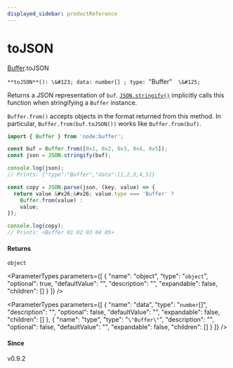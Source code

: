 ```yaml
---
displayed_sidebar: productReference
---
```



# toJSON

[Buffer](../../interfaces/Buffer.mdx).toJSON

`**toJSON**(): \&#123; data: number[] ; type: `"Buffer"`  \&#125;`

Returns a JSON representation of `buf`. [`JSON.stringify()`](https://developer.mozilla.org/en-US/docs/Web/JavaScript/Reference/Global\_Objects/JSON/stringify) implicitly calls
this function when stringifying a `Buffer` instance.

`Buffer.from()` accepts objects in the format returned from this method.
In particular, `Buffer.from(buf.toJSON())` works like `Buffer.from(buf)`.

```js
import { Buffer } from 'node:buffer';

const buf = Buffer.from([0x1, 0x2, 0x3, 0x4, 0x5]);
const json = JSON.stringify(buf);

console.log(json);
// Prints: {"type":"Buffer","data":[1,2,3,4,5]}

const copy = JSON.parse(json, (key, value) => {
  return value &#x26;&#x26; value.type === 'Buffer' ?
    Buffer.from(value) :
    value;
});

console.log(copy);
// Prints: <Buffer 01 02 03 04 05>
```

#### Returns

`object`

<ParameterTypes parameters={[
  {
    "name": "object",
    "type": "`object`",
    "optional": true,
    "defaultValue": "",
    "description": "",
    "expandable": false,
    "children": []
  }
]} />

<ParameterTypes parameters={[
  {
    "name": "data",
    "type": "`number`[]",
    "description": "",
    "optional": false,
    "defaultValue": "",
    "expandable": false,
    "children": []
  },
  {
    "name": "type",
    "type": "``\"Buffer\"``",
    "description": "",
    "optional": false,
    "defaultValue": "",
    "expandable": false,
    "children": []
  }
]} />

#### Since

v0.9.2

